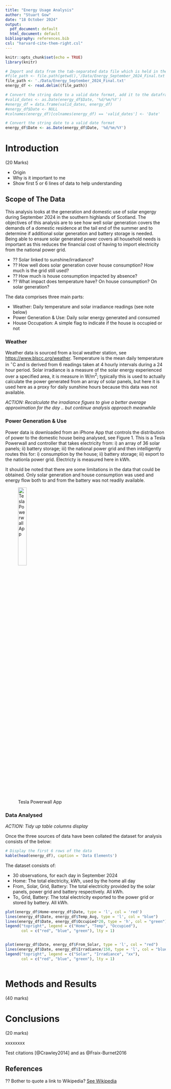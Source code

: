 ```yaml
---
title: "Energy Usage Analysis"
author: "Stuart Gow"
date: "18 October 2024"
output:
  pdf_document: default
  html_document: default
bibliography: references.bib
csl: "harvard-cite-them-right.csl"
---
```


```r
knitr::opts_chunk$set(echo = TRUE)
library(knitr)
```

```r
# Import and data from the tab-separated data file which is held in the data sub-folder
#file_path <- file.path(getwd(),'/Data/Energy_September_2024_Final.txt')
file_path <- './Data/Energy_September_2024_Final.txt'
energy_df <- read.delim((file_path))

# Convert the string date to a valid date format, add it to the dataframe and remove the old one
#valid_dates <- as.Date(energy_df$Date, '%d/%m/%Y')
#energy_df = data.frame(valid_dates, energy_df)
#energy_df$Date <- NULL
#colnames(energy_df)[colnames(energy_df) == 'valid_dates'] <- 'Date'

# Convert the string date to a valid date format
energy_df$Date <- as.Date(energy_df$Date, '%d/%m/%Y')

```

# Introduction

(20 Marks)

-   Origin
-   Why is it important to me
-   Show first 5 or 6 lines of data to help understanding

## Scope of The Data

This analysis looks at the generation and domestic use of solar engergy during September 2024 in the southern highlands of Scotland. The objectives of this analysis are to see how well solar generation covers the demands of a domestic residence at the tail end of the summer and to determine if additional solar generation and battery storage is needed. Being able to ensure solar generated power covers all household needs is important as this reduces the financial cost of having to import electricity from the national power grid.

-   ?? Solar linked to sunshine/irradiance?
-   ?? How well does solar generation cover house consumption? How much is the grid still used?
-   ?? How much is house consumption impacted by absence?
-   ?? What impact does temperature have? On house consumption? On solar generation?

The data comprises three main parts:

-   Weather: Daily temperature and solar irradiance readings (see note below)
-   Power Generation & Use: Daily solar energy generated and consumed
-   House Occupation: A simple flag to indicate if the house is occupied or not

### Weather

Weather data is sourced from a local weather station, see <https://www.blscc.org/weather>. Temperature is the mean daily temperature in $^\circ$C and is derived from 6 readings taken at 4 hourly intervals during a 24 hour period. Solar irradiance is a measure of the solar energy experienced over a specified area, it is measure in W/m$^2$; typically this is used to actually calculate the power generated from an array of solar panels, but here it is used here as a proxy for daily sunshine hours because this data was not available.

*ACTION: Recalculate the irradiance figues to give a better average approximation for the day .. but continue analysis approach meanwhile*

### Power Generation & Use

Power data is downloaded from an iPhone App that controls the distribution of power to the domestic house being analysed, see Figure 1. This is a Tesla Powerwall and controller that takes electricity from: i) an array of 36 solar panels; ii) battery storage; iii) the national power grid and then intelligently routes this for: i) consumption by the house; ii) battery storage; iii) export to the nationla power grid. Electricty is measured here in kWh.

It should be noted that there are some limitations in the data that could be obtained. Only solar generation and house consumption was used and energy flow both to and from the battery was not readily available.

![Tesla Powerwall App](TeslaPowerwallApp.jpeg){width="25%"}

### Data Analysed

*ACTION: Tidy up table columns display*

Once the three sources of data have been collated the dataset for analysis consists of the below:
```r
# Display the first 6 rows of the data
kable(head(energy_df), caption = 'Data Elements')
```


The dataset consists of:

-   30 observations, for each day in September 2024
-   Home: The total electricity, kWh, used by the home all day
-   From\_ Solar, Grid, Battery: The total electricity provided by the solar panels, power grid and battery respectively. All kWh.
-   To\_ Grid, Battery: The total electricity exported to the power grid or stored by battery. All kWh.

```r
plot(energy_df$Home~energy_df$Date, type = 'l', col = 'red')
lines(energy_df$Date, energy_df$Temp_Avg, type = 'l', col = "blue")
lines(energy_df$Date, energy_df$Occupied*20, type = 'h', col = "green")
legend("topright", legend = c("Home", "Temp", "Occupied"), 
       col = c("red", "blue", "green"), lty = 1)


plot(energy_df$Date, energy_df$From_Solar, type = 'l', col = "red")
lines(energy_df$Date, energy_df$Irradiance/150, type = 'l', col = "blue")
legend("topright", legend = c("Solar", "Irradiance", "xx"), 
       col = c("red", "blue", "green"), lty = 1)
```



```r

```

# Methods and Results



(40 marks)

# Conclusions

(20 marks)

xxxxxxxx

Test citations [@Crawley2014] and as @Fraix-Burnet2016

## References

?? Bother to quote a link to Wikipedia? [See Wikipedia](https://en.wikipedia.org/wiki/Solar_irradiance#:~:text=Solar%20irradiance%20is%20the%20power,m2%20in%20SI%20units.)
